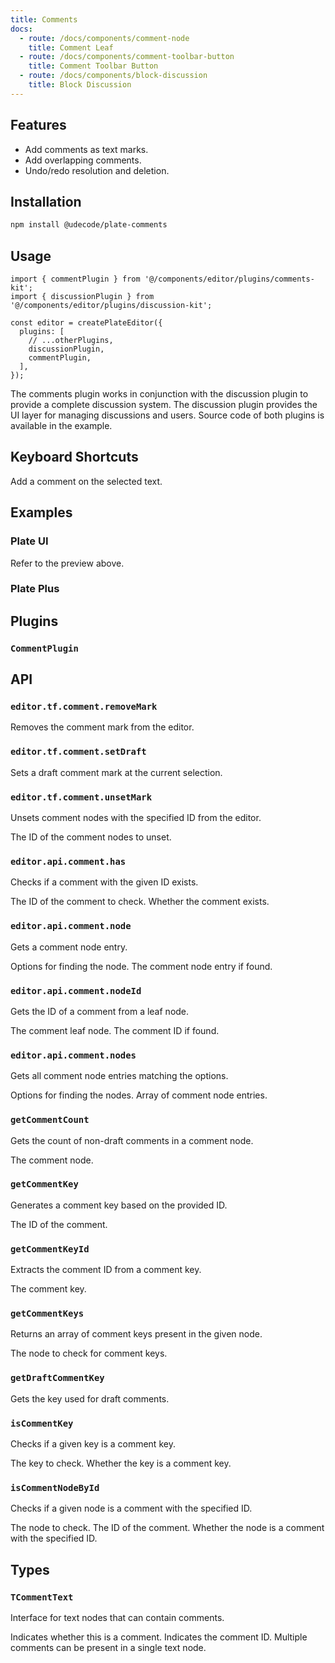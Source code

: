 ```yaml
---
title: Comments
docs:
  - route: /docs/components/comment-node
    title: Comment Leaf
  - route: /docs/components/comment-toolbar-button
    title: Comment Toolbar Button
  - route: /docs/components/block-discussion
    title: Block Discussion
---
```


<ComponentPreview name="comments-demo" />

<PackageInfo>

## Features

- Add comments as text marks.
- Add overlapping comments.
- Undo/redo resolution and deletion.

</PackageInfo>

## Installation
```bash
npm install @udecode/plate-comments
```

## Usage

```tsx
import { commentPlugin } from '@/components/editor/plugins/comments-kit';
import { discussionPlugin } from '@/components/editor/plugins/discussion-kit';

const editor = createPlateEditor({
  plugins: [
    // ...otherPlugins,
    discussionPlugin,
    commentPlugin,
  ],
});
```

The comments plugin works in conjunction with the discussion plugin to provide a complete discussion system. The discussion plugin provides the UI layer for managing discussions and users. Source code of both plugins is available in the example.

## Keyboard Shortcuts

<KeyTable>
  <KeyTableItem hotkey="Cmd + Shift + M">
    Add a comment on the selected text.
  </KeyTableItem>
</KeyTable>

## Examples

### Plate UI

Refer to the preview above.

### Plate Plus

<ComponentPreviewPro name="comments-pro" />

## Plugins

### `CommentPlugin`

## API

### `editor.tf.comment.removeMark`

Removes the comment mark from the editor.

### `editor.tf.comment.setDraft`

Sets a draft comment mark at the current selection.

### `editor.tf.comment.unsetMark`

Unsets comment nodes with the specified ID from the editor.

<API name="unsetMark">
<APIParameters>
  <APIItem name="id" type="string">
    The ID of the comment nodes to unset.
  </APIItem>
</APIParameters>
</API>

### `editor.api.comment.has`

Checks if a comment with the given ID exists.

<API name="has">
<APIParameters>
  <APIItem name="id" type="string">
    The ID of the comment to check.
  </APIItem>
</APIParameters>
<APIReturns type="boolean">
  Whether the comment exists.
</APIReturns>
</API>

### `editor.api.comment.node`

Gets a comment node entry.

<API name="node">
<APIOptions type="EditorNodesOptions & { id?: string; isDraft?: boolean }" optional>
  Options for finding the node.
</APIOptions>
<APIReturns type="NodeEntry<TCommentText> | undefined">
  The comment node entry if found.
</APIReturns>
</API>

### `editor.api.comment.nodeId`

Gets the ID of a comment from a leaf node.

<API name="nodeId">
<APIParameters>
  <APIItem name="leaf" type="TCommentText">
    The comment leaf node.
  </APIItem>
</APIParameters>
<APIReturns type="string | undefined">
  The comment ID if found.
</APIReturns>
</API>

### `editor.api.comment.nodes`

Gets all comment node entries matching the options.

<API name="nodes">
<APIOptions type="EditorNodesOptions & { id?: string; isDraft?: boolean }" optional>
  Options for finding the nodes.
</APIOptions>
<APIReturns type="NodeEntry<TCommentText>[]">
  Array of comment node entries.
</APIReturns>
</API>

### `getCommentCount`

Gets the count of non-draft comments in a comment node.

<API name="getCommentCount">
<APIParameters>
  <APIItem name="node" type="TCommentText">
    The comment node.
  </APIItem>
</APIParameters>
</API>

### `getCommentKey`

Generates a comment key based on the provided ID.

<API name="getCommentKey">
<APIParameters>
  <APIItem name="id" type="string">
    The ID of the comment.
  </APIItem>
</APIParameters>
</API>

### `getCommentKeyId`

Extracts the comment ID from a comment key.

<API name="getCommentKeyId">
<APIParameters>
  <APIItem name="key" type="string">
    The comment key.
  </APIItem>
</APIParameters>
</API>

### `getCommentKeys`

Returns an array of comment keys present in the given node.

<API name="getCommentKeys">
<APIParameters>
  <APIItem name="node" type="TCommentText">
    The node to check for comment keys.
  </APIItem>
</APIParameters>
</API>

### `getDraftCommentKey`

Gets the key used for draft comments.

### `isCommentKey`

Checks if a given key is a comment key.

<API name="isCommentKey">
<APIParameters>
  <APIItem name="key" type="string">
    The key to check.
  </APIItem>
</APIParameters>

<APIReturns type="boolean">
  Whether the key is a comment key.
</APIReturns>
</API>

### `isCommentNodeById`

Checks if a given node is a comment with the specified ID.

<API name="isCommentNodeById">
<APIParameters>
  <APIItem name="node" type="TNode">
    The node to check.
  </APIItem>
  <APIItem name="id" type="string">
    The ID of the comment.
  </APIItem>
</APIParameters>

<APIReturns type="boolean">
  Whether the node is a comment with the specified ID.
</APIReturns>
</API>

## Types

### `TCommentText`

Interface for text nodes that can contain comments.

<API name="TCommentText">
<APIAttributes>
  <APIItem name="comment" type="boolean" optional>
    Indicates whether this is a comment.
  </APIItem>
  <APIItem name="comment_<id>" type="boolean" optional>
    Indicates the comment ID. Multiple comments can be present in a single text node.
  </APIItem>
</APIAttributes>
</API>
